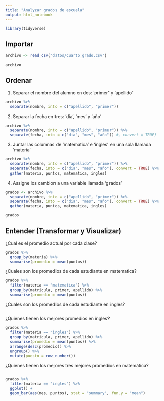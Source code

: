 ```yaml
---
title: "Analyzar grados de escuela"
output: html_notebook
---
```


```r
library(tidyverse)
```

## Importar

```r
archivo <- read_csv("datos/cuarto_grado.csv")
```

```r
archivo
```

## Ordenar

1. Separar el nombre del alumno en dos: 'primer' y 'apellido'
```r
archivo %>%
  separate(nombre, into = c("apellido", "primer"))
```

2. Separar la fecha en tres: 'dia', 'mes' y 'año'
```r
archivo %>%
  separate(nombre, into = c("apellido", "primer")) %>% 
  separate(fecha, into = c("dia", "mes", "año")) #, convert = TRUE)
```

3. Juntar las columnas de 'matematica' e 'ingles'  en una sola llamada 'materia'
```r
archivo %>%
  separate(nombre, into = c("apellido", "primer")) %>% 
  separate(fecha, into = c("dia", "mes", "año"), convert = TRUE) %>% 
  gather(materia, puntos, matematica, ingles)
```

4. Assigne los cambion a una variable llamada 'grados'
```r
grados <- archivo %>%
  separate(nombre, into = c("apellido", "primer")) %>% 
  separate(fecha, into = c("dia", "mes", "año"), convert = TRUE) %>% 
  gather(materia, puntos, matematica, ingles)

grados
```

## Entender (Transformar y Visualizar)

¿Cual es el promedio actual por cada clase?

```r
grados %>%
  group_by(materia) %>%
  summarise(promedio = mean(puntos))
```

¿Cuales son los promedios de cada estudiante en matematica?

```r
grados %>%
  filter(materia == "matematica") %>%
  group_by(matricula, primer, apellido) %>%
  summarise(promedio = mean(puntos))
```

¿Cuales son los promedios de cada estudiante en ingles?

```r

```

¿Quienes tienen los mejores promedios en ingles?

```r
grados %>%
  filter(materia == "ingles") %>%
  group_by(matricula, primer, apellido) %>%
  summarise(promedio = mean(puntos)) %>% 
  arrange(desc(promedio)) %>%
  ungroup() %>% 
  mutate(puesto = row_number())
```

¿Quienes tienen los mejores tres mejores promedios en matemática?

```r

```


```r
grados %>% 
  filter(materia == "ingles") %>% 
  ggplot() +
  geom_bar(aes(mes, puntos), stat = "summary", fun.y = "mean")
```
